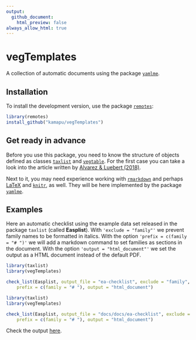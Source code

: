 ```yaml
---
output:
  github_document:
    html_preview: false
always_allow_html: true
---
```


# vegTemplates

A collection of automatic documents using the package
[`yamlme`](https://github.com/kamapu/yamlme/).

## Installation

To install the development version, use the package
[`remotes`](https://remotes.r-lib.org/):

```r
library(remotes)
install_github("kamapu/vegTemplates")
```

## Get ready in advance

Before you use this package, you need to know the structure of objects defined
as classes [`taxlist`](https://docs.ropensci.org/taxlist/) and
[`vegtable`](https://github.com/kamapu/vegtable/).
For the first case you can take a look into the article written by [Alvarez &
Luebert (2018)](https://doi.org/10.3897/bdj.6.e23635).

Next to it, you may need experience working with
[`rmarkdown`](https://rmarkdown.rstudio.com/) and perhaps
[LaTeX](https://latex.org/) and [`knitr`](https://yihui.org/knitr/), as well.
They will be here implemented by the package
[`yamlme`](https://kamapu.github.io/rpkg/yamlme/).

## Examples

Here an automatic checklist using the example data set released in the package
`taxlist` (called **Easplist**).
With `'exclude = "family"'` we prevent family names to be formatted in
italics.
With the option `'prefix = c(family = "# ")'` we will add a markdown
command to set families as sections in the document.
With the option `'output = "html_document"'` we set the output as a
HTML document instead of the default PDF.

```r
library(taxlist)
library(vegTemplates)

check_list(Easplist, output_file = "ea-checklist", exclude = "family",
    prefix = c(family = "# "), output = "html_document")
```

```r
library(taxlist)
library(vegTemplates)

check_list(Easplist, output_file = "docs/docs/ea-checklist", exclude = "family",
    prefix = c(family = "# "), output = "html_document")
```

Check the output
[here](https://kamapu.github.io/vegTemplates/docs/ea-checklist.html).
